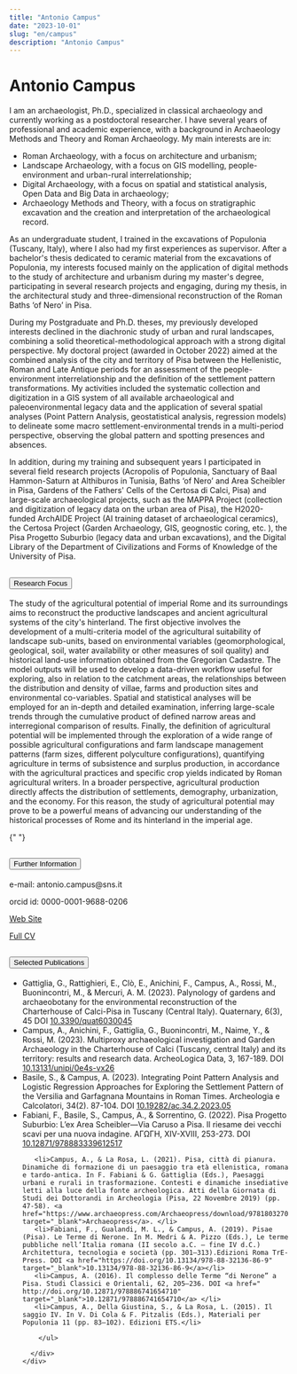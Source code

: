 ```yaml
---
title: "Antonio Campus"
date: "2023-10-01"
slug: "en/campus"
description: "Antonio Campus"
---
```


# Antonio Campus

I am an archaeologist, Ph.D., specialized in classical archaeology and currently working as a postdoctoral researcher. I have several years of professional and academic experience, with a background in Archaeology Methods and Theory and Roman Archaeology. My main interests are in:

- Roman Archaeology, with a focus on architecture and urbanism;
- Landscape Archaeology, with a focus on GIS modelling, people-environment and urban-rural interrelationship;
- Digital Archaeology, with a focus on spatial and statistical analysis, Open Data and Big Data in archaeology;
- Archaeology Methods and Theory, with a focus on stratigraphic excavation and the creation and interpretation of the archaeological record.

As an undergraduate student, I trained in the excavations of Populonia (Tuscany, Italy), where I also had my first experiences as supervisor. After a bachelor's thesis dedicated to ceramic material from the excavations of Populonia, my interests focused mainly on the application of digital methods to the study of architecture and urbanism during my master's degree, participating in several research projects and engaging, during my thesis, in the architectural study and three-dimensional reconstruction of the Roman Baths ‘of Nero’ in Pisa.

During my Postgraduate and Ph.D. theses, my previously developed interests declined in the diachronic study of urban and rural landscapes, combining a solid theoretical-methodological approach with a strong digital perspective. My doctoral project (awarded in October 2022) aimed at the combined analysis of the city and territory of Pisa between the Hellenistic, Roman and Late Antique periods for an assessment of the people-environment interrelationship and the definition of the settlement pattern transformations. My activities included the systematic collection and digitization in a GIS system of all available archaeological and paleoenvironmental legacy data and the application of several spatial analyses (Point Pattern Analysis, geostatistical analysis, regression models) to delineate some macro settlement-environmental trends in a multi-period perspective, observing the global pattern and spotting presences and absences.

In addition, during my training and subsequent years I participated in several field research projects (Acropolis of Populonia, Sanctuary of Baal Hammon-Saturn at Althiburos in Tunisia, Baths ‘of Nero’ and Area Scheibler in Pisa, Gardens of the Fathers' Cells of the Certosa di Calci, Pisa) and large-scale archaeological projects, such as the MAPPA Project (collection and digitization of legacy data on the urban area of Pisa), the H2020-funded ArchAIDE Project (AI training dataset of archaeological ceramics), the Certosa Project (Garden Archaeology, GIS, geognostic coring, etc. ), the Pisa Progetto Suburbio (legacy data and urban excavations), and the Digital Library of the Department of Civilizations and Forms of Knowledge of the University of Pisa.

<div class="accordion my-5" id="accordionExample">
  <div class="accordion-item">
    <h2 class="accordion-header" id="headingOne">
      <button
        class="accordion-button"
        type="button"
        data-bs-toggle="collapse"
        data-bs-target="#collapseOne"
        aria-expanded="true"
        aria-controls="collapseOne"
      >
        Research Focus
      </button>
    </h2>
    <div
      id="collapseOne"
      class="accordion-collapse collapse show"
      aria-labelledby="headingOne"
      data-bs-parent="#accordionExample"
    >
      <div class="accordion-body">
        <p>
       The study of the agricultural potential of imperial Rome and its surroundings aims to reconstruct the productive landscapes and ancient agricultural systems of the city's hinterland. The first objective involves the development of a multi-criteria model of the agricultural suitability of landscape sub-units, based on environmental variables (geomorphological, geological, soil, water availability or other measures of soil quality) and historical land-use information obtained from the Gregorian Cadastre. The model outputs will be used to develop a data-driven workflow useful for exploring, also in relation to the catchment areas, the relationships between the distribution and density of villae, farms and production sites and environmental co-variables. Spatial and statistical analyses will be employed for an in-depth and detailed examination, inferring large-scale trends through the cumulative product of defined narrow areas and interregional comparison of results. Finally, the definition of agricultural potential will be implemented through the exploration of a wide range of possible agricultural configurations and farm landscape management patterns (farm sizes, different polyculture configurations), quantifying agriculture in terms of subsistence and surplus production, in accordance with the agricultural practices and specific crop yields indicated by Roman agricultural writers. In a broader perspective, agricultural production directly affects the distribution of settlements, demography, urbanization, and the economy. For this reason, the study of agricultural potential may prove to be a powerful means of advancing our understanding of the historical processes of Rome and its hinterland in the imperial age.
        </p>
      </div>
    </div>
  </div>

{" "}

<div class="accordion-item">
  <h2 class="accordion-header" id="headingTwo">
    <button
      class="accordion-button collapsed"
      type="button"
      data-bs-toggle="collapse"
      data-bs-target="#collapseTwo"
      aria-expanded="false"
      aria-controls="collapseTwo"
    >
      Further Information
    </button>
  </h2>
  <div
    id="collapseTwo"
    class="accordion-collapse collapse"
    aria-labelledby="headingTwo"
    data-bs-parent="#accordionExample"
  >
    <div class="accordion-body">
      <p>e-mail: antonio.campus@sns.it</p>
      <p>orcid id: 0000-0001-9688-0206</p>
      <p>
        <a
          href="https://pisa.academia.edu/AntonioCampus"
          target="_blank"
          rel="noopener noreferrer"
        >
          Web Site
        </a>
      </p>
      <p>
        <a href="" target="_blank" rel="noopener noreferrer">
          Full CV
        </a>
      </p>
    </div>
  </div>
</div>

  <div class="accordion-item">
    <h2 class="accordion-header" id="headingThree">
      <button
        class="accordion-button collapsed"
        type="button"
        data-bs-toggle="collapse"
        data-bs-target="#collapseThree"
        aria-expanded="false"
        aria-controls="collapseThree"
      >
        Selected Publications
      </button>
    </h2>
    <div
      id="collapseThree"
      class="accordion-collapse collapse"
      aria-labelledby="headingThree"
      data-bs-parent="#accordionExample"
    >
      <div class="accordion-body">
    <ul>
          <li>
          Gattiglia, G., Rattighieri, E., Clò, E., Anichini, F., Campus, A., Rossi, M., Buonincontri, M., & Mercuri, A. M. (2023). Palynology of gardens and archaeobotany for the environmental reconstruction of the Charterhouse of Calci-Pisa in Tuscany (Central Italy). Quaternary, 6(3), 45 DOI <a href="https://doi.org/10.3390/quat6030045" target="_blank">10.3390/quat6030045</a>
          </li>
          <li>
Campus, A., Anichini, F., Gattiglia, G., Buonincontri, M., Naime, Y., & Rossi, M. (2023). Multiproxy archaeological investigation and Garden Archaeology in the Charterhouse of Calci (Tuscany, central Italy) and its territory: results and research data. ArcheoLogica Data, 3, 167-189. DOI <a href="https://doi.org/10.13131/unipi/0e4s-vx26" target="_blank">10.13131/unipi/0e4s-vx26</a>
          </li>
          <li>
   Basile, S., & Campus, A. (2023). Integrating Point Pattern Analysis and Logistic Regression Approaches for Exploring the Settlement Pattern of the Versilia and Garfagnana Mountains in Roman Times. Archeologia e Calcolatori, 34(2). 87-104. DOI <a href="https://doi.org/10.19282/ac.34.2.2023.05" target="_blank">10.19282/ac.34.2.2023.05</a>
          </li>
          <li>Fabiani, F., Basile, S., Campus, A., & Sorrentino, G. (2022). Pisa Progetto Suburbio: L’ex Area Scheibler—Via Caruso a Pisa. Il riesame dei vecchi scavi per una nuova indagine. ΑΓΩΓΗ, XIV-XVIII, 253-273. DOI <a href="https://doi.org/10.12871/978883339612517" target="_blank">10.12871/978883339612517</a></li>
       
       <li>Campus, A., & La Rosa, L. (2021). Pisa, città di pianura. Dinamiche di formazione di un paesaggio tra età ellenistica, romana e tardo-antica. In F. Fabiani & G. Gattiglia (Eds.), Paesaggi urbani e rurali in trasformazione. Contesti e dinamiche insediative letti alla luce della fonte archeologica. Atti della Giornata di Studi dei Dottorandi in Archeologia (Pisa, 22 Novembre 2019) (pp. 47-58). <a href="https://www.archaeopress.com/Archaeopress/download/9781803270968" target="_blank">Archaeopress</a>. </li>
       <li>Fabiani, F., Gualandi, M. L., & Campus, A. (2019). Pisae (Pisa). Le Terme di Nerone. In M. Medri & A. Pizzo (Eds.), Le terme pubbliche nell’Italia romana (II secolo a.C. – fine IV d.C.) Architettura, tecnologia e società (pp. 301–313).Edizioni Roma TrE-Press. DOI <a href="https://doi.org/10.13134/978-88-32136-86-9" target="_blank">10.13134/978-88-32136-86-9</a></li>
       <li>Campus, A. (2016). Il complesso delle Terme “di Nerone” a Pisa. Studi Classici e Orientali, 62, 205–236. DOI <a href=" http://doi.org/10.12871/978886741654710" target="_blank">10.12871/978886741654710</a> </li>
       <li>Campus, A., Della Giustina, S., & La Rosa, L. (2015). Il saggio IV. In V. Di Cola & F. Pitzalis (Eds.), Materiali per Populonia 11 (pp. 83–102). Edizioni ETS.</li>
       
        </ul>

      </div>
    </div>

  </div>
</div>

